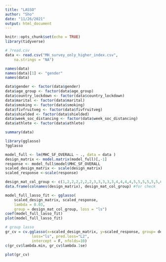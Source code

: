 ```yaml
---
title: "LASSO"
author: "Sho"
date: "11/26/2021"
output: html_document
---
```


```r
knitr::opts_chunk$set(echo = TRUE)
library(tidyverse)
```


```r
# ?read.csv
data <- read.csv("MH_survey_only_higher_index.csv",
    na.strings = "NA")

names(data)
names(data)[1] <- "gender"
names(data)

data$gender <- factor(data$gender)
data$age_group <- factor(data$age_group)
data$country_lockdown <- factor(data$country_lockdown)
data$marital <- factor(data$marital)
data$smoking <- factor(data$smoking)
data$fivfruitveg <- factor(data$fivfruitveg)
data$shielded <- factor(data$shielded)
data$week_soc_distancing <- factor(data$week_soc_distancing)
data$athlete <- factor(data$athlete)

summary(data)
```


```r
library(gglasso)
?gglasso

model_full <- lm(MHC_SF_OVERALL ~ ., data = data )
design_matrix <- model.matrix(model_full)[,-1]
response <- model_full$model$MHC_SF_OVERALL
scaled_design_matrix <- scale(design_matrix)
scaled_response <-scale(response)

design_mat_col_group <- c(1,2,2,2,2,2,2,3,3,3,3,3,4,4,4,4,5,5,5,5,5,5,6,7,8,9,9,9,9,9,9,9,10,11,12,13,14,15)
data.frame(colnames(design_matrix), design_mat_col_group) #for check

model_full_lasso_fit <- gglasso(
    scaled_design_matrix, scaled_response,
    lambda = 0.03,
    group = design_mat_col_group, loss = "ls")
coef(model_full_lasso_fit)
plot(model_full_lasso_fit)
```

```r
# group lasso
gr_cv = cv.gglasso(x=scaled_design_matrix, y=scaled_response, group= design_mat_col_group, 
            loss="ls", pred.loss="L2", 
            intercept = F, nfolds=10)
c(gr_cv$lambda.min, gr_cv$lambda.1se) 
```


```r
plot(gr_cv)
```


